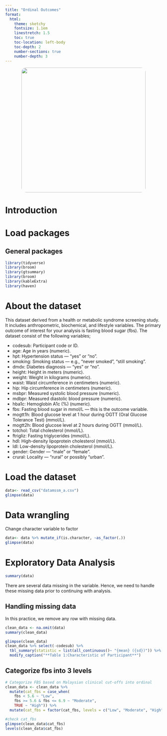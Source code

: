 ---
title: "Ordinal Outcomes"
format:
  html:
    theme: sketchy
    fontsize: 1.1em
    linestretch: 1.5
    toc: true
    toc-location: left-body
    toc-depth: 2
    number-sections: true
    number-depth: 3
---
<img src="members.png" style="border-radius: 15px; display: block; margin: auto;" width="400px" />

# Introduction



# Load packages
## General packages
```{r}
library(tidyverse)
library(broom)
library(gtsummary)
library(broom)
library(kableExtra)
library(haven)
```

# About the dataset
This dataset derived from a health or metabolic syndrome screening study. It includes anthropometric, biochemical, and lifestyle variables. The primary outcome of interest for your analysis is fasting blood sugar (fbs).
The dataset consist of the following variables;

- codesub: Participant code or ID.
- age: Age in years (numeric).
- hpt: Hypertension status — “yes” or “no”.
- smoking: Smoking status — e.g., “never smoked”, “still smoking”.
- dmdx: Diabetes diagnosis — “yes” or “no”.
- height: Height in meters (numeric).
- weight: Weight in kilograms (numeric).
- waist: Waist circumference in centimeters (numeric).
- hip: Hip circumference in centimeters (numeric).
- msbpr: Measured systolic blood pressure (numeric).
- mdbpr: Measured diastolic blood pressure (numeric).
- hba1c: Hemoglobin A1c (%) (numeric).
- fbs: Fasting blood sugar in mmol/L — this is the outcome variable.
- mogtt1h: Blood glucose level at 1 hour during OGTT (Oral Glucose Tolerance Test) (mmol/L).
- mogtt2h: Blood glucose level at 2 hours during OGTT (mmol/L).
- totchol: Total cholesterol (mmol/L).
- ftrigliz: Fasting triglycerides (mmol/L).
- hdl: High-density lipoprotein cholesterol (mmol/L).
- ldl: Low-density lipoprotein cholesterol (mmol/L).
- gender: Gender — “male” or “female”.
- crural: Locality — “rural” or possibly “urban”.

# Load the dataset
```{r}
data<- read_csv("datamssm_a.csv")
glimpse(data)
```
# Data wrangling
Change character variable to factor
```{r}
data<- data %>% mutate_if(is.character, ~as_factor(.))
glimpse(data)
```
# Exploratory Data Analysis
```{r}
summary(data)
```
There are several data missing in the variable. Hence, we need to handle these missing data prior to continuing with analysis.

## Handling missing data
In this practice, we remove any row with missing data. 
```{r}
clean_data <- na.omit(data)
summary(clean_data)
```
```{r}
glimpse(clean_data)
clean_data %>% select(-codesub) %>% 
  tbl_summary(statistic = list(all_continuous()~ "{mean} ({sd})")) %>% 
  modify_caption("**Table 1:Characteristic of Participant**")
```
## Categorize fbs into 3 levels
```{r}
# Categorize FBS based on Malaysian clinical cut-offs into ordinal
clean_data <- clean_data %>%
  mutate(cat_fbs = case_when(
    fbs < 5.6 ~ "Low",
    fbs >= 5.6 & fbs <= 6.9 ~ "Moderate",
    TRUE ~ "High")) %>%
  mutate(cat_fbs = factor(cat_fbs, levels = c("Low", "Moderate", "High")))

#check cat_fbs 
glimpse(clean_data$cat_fbs)
levels(clean_data$cat_fbs)
```

